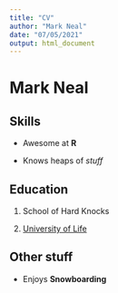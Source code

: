 ```yaml
---
title: "CV"
author: "Mark Neal"
date: "07/05/2021"
output: html_document
---
```


# Mark Neal

## Skills

* Awesome at **R**

* Knows heaps of *stuff*

## Education

1. School of Hard Knocks

2. [University of Life](http://www.universityoflife.com)

## Other stuff

* Enjoys **Snowboarding**
